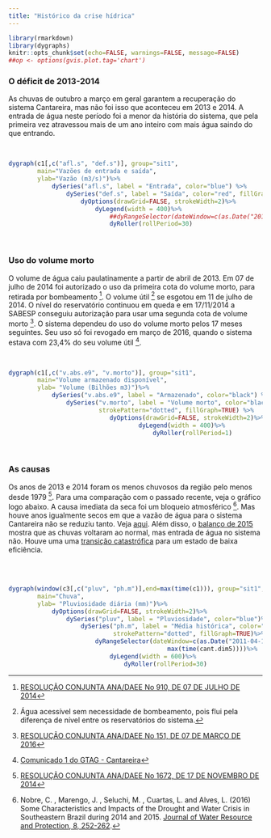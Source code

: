 ```yaml
---
title: "Histórico da crise hídrica"
---
```



```r
library(rmarkdown)
library(dygraphs)
knitr::opts_chunk$set(echo=FALSE, warnings=FALSE, message=FALSE)
##op <- options(gvis.plot.tag='chart')
```

### O déficit de 2013-2014
As chuvas de outubro a março em geral garantem a recuperação do sistema Cantareira, mas
não foi isso que aconteceu em 2013 e 2014.  A entrada de água neste período foi a menor
da história do sistema,
que pela primeira vez atravessou mais de um ano inteiro
com mais água saindo do que entrando.

<br>

```r
dygraph(c1[,c("afl.s", "def.s")], group="sit1",
        main="Vazões de entrada e saída",
        ylab="Vazão (m3/s)")%>%
            dySeries("afl.s", label = "Entrada", color="blue") %>%
                dySeries("def.s", label = "Saída", color="red", fillGraph=TRUE) %>%
                    dyOptions(drawGrid=FALSE, strokeWidth=2)%>%
                        dyLegend(width = 400)%>%
                            ##dyRangeSelector(dateWindow=c(as.Date("2011-01-01"),max(time(c1))))%>%
                            dyRoller(rollPeriod=30)
```

<br>

### Uso do volume morto

O volume de água caiu paulatinamente a partir de abril de 2013.
Em 07 de julho de 2014 foi autorizado o uso da primeira cota do volume morto,
para retirada por bombeamento [^1]. O volume útil [^2] se esgotou em 11 de julho de 2014.
O nível do reservatório continuou em queda e em 17/11/2014 a SABESP conseguiu autorização para usar
uma segunda cota de volume morto [^3]. O sistema dependeu do uso do volume morto pelos 17 meses seguintes.
Seu uso só foi revogado em março de 2016, quando o sistema estava com 23,4% do seu volume útil [^4].


<br>

```r
dygraph(c1[,c("v.abs.e9", "v.morto")], group="sit1",
        main="Volume armazenado disponível",
        ylab= "Volume (Bilhões m3)")%>%
            dySeries("v.abs.e9", label = "Armazenado", color="black") %>%
                dySeries("v.morto", label = "Volume morto", color="black",
                         strokePattern="dotted", fillGraph=TRUE) %>%
                            dyOptions(drawGrid=FALSE, strokeWidth=2)%>%
                                    dyLegend(width = 400)%>%
                                        dyRoller(rollPeriod=1)
```
<br>

### As causas

Os anos de 2013 e 2014 foram os menos chuvosos da região pelo menos desde 1979 [^5].
Para uma comparação com o passado recente, veja o gráfico logo abaixo.
A causa imediata da seca foi um bloqueio atmosférico [^6].
Mas houve anos igualmente secos em que a vazão de água para o sistema Cantareira não
se reduziu tanto. Veja [aqui](./seca_2013-2014.html). Além disso, o
[balanço de 2015](./balanco2015.html) mostra que as chuvas voltaram ao
normal, mas entrada de água no sistema não. Houve uma
uma [transição catastrófica](./artigo_plos.html) para um estado de baixa eficiência.

<br>
<br>

```r
dygraph(window(c3[,c("pluv", "ph.m")],end=max(time(c1))), group="sit1",
        main="Chuva",
        ylab= "Pluviosidade diária (mm)")%>%
            dyOptions(drawGrid=FALSE, strokeWidth=2)%>%
                dySeries("pluv", label = "Pluviosidade", color="blue")%>%
                    dySeries("ph.m", label = "Média histórica", color="black",
                             strokePattern="dotted", fillGraph=TRUE)%>%
                        dyRangeSelector(dateWindow=c(as.Date("2011-04-10"),
                                            max(time(cant.dim5))))%>%
                            dyLegend(width = 600)%>%
                                dyRoller(rollPeriod=30)
```


[^1]: [RESOLUÇÃO CONJUNTA ANA/DAEE No 910, DE 07 DE JULHO DE 2014](http://arquivos.ana.gov.br/resolucoes/2014/910-2014.pdf)

[^2]: Água acessível sem necessidade de bombeamento,
pois flui pela diferença de nível entre os reservatórios do sistema.

[^3]: [RESOLUÇÃO CONJUNTA ANA/DAEE No 151, DE 07 DE MARÇO DE 2016](http://www.daee.sp.gov.br/images/documentos/cantareira/anadaee151.pdf)

[^4]: [Comunicado 1 do GTAG - Cantareira](http://arquivos.ana.gov.br/institucional/sof/GTAG-Cantareira/20140218_GTAG-Cantareira_Comunicado_n_1.pdf)

[^5]: [RESOLUÇÃO CONJUNTA ANA/DAEE No 1672, DE 17 DE NOVEMBRO DE 2014](http://arquivos.ana.gov.br/resolucoes/2014/1672-2014.pdf)

[^6]: Nobre, C. , Marengo, J. , Seluchi, M. , Cuartas, L. and Alves, L. (2016) Some Characteristics and Impacts of the Drought and Water Crisis in Southeastern Brazil during 2014 and 2015. [Journal of Water Resource and Protection, 8, 252-262](http://file.scirp.org/Html/13-9402744_63776.htm). 

